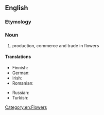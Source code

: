 ==English==
{{wikipedia}}

===Etymology===
{{suffix|florist|ry|lang=en}}

===Noun===
{{en-noun|-}}

# production, commerce and trade in flowers

====Translations====
{{trans-top|production, commerce and trade in flowers}}
* Finnish: {{t|fi|floristiikka}}
* German: {{t+|de|Floristik|f}}
* Irish: {{t|ga|bláthadóireacht|f}}
* Romanian: {{t|ro|floristică|f}}
{{trans-mid}}
* Russian: {{t+|ru|флори́стика|f}}
* Turkish: {{t+|tr|çiçekçilik}}
{{trans-bottom}}

[[Category:en:Flowers]]